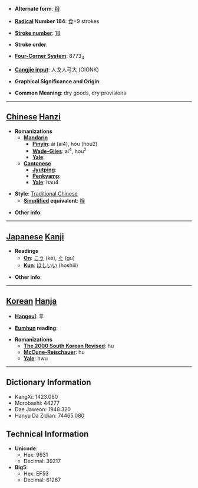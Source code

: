 * '''Alternate form''': [[糇]]

* '''[[Wiktionary:Chinese radical index| Radical]] Number 184''': [[Wiktionary:Chinese radical index 食|食]]+9 strokes

* '''[[Wiktionary:Chinese total strokes index|Stroke number]]''': [[Wiktionary:Chinese total strokes index 18|18]]

* '''Stroke order''': 

* '''[[Wiktionary:Chinese four corner index|Four-Corner System]]''': 8773<sub>4</sub>

* '''[[Wiktionary:Chinese Cangjie index|Cangjie input]]''': 人戈人弓大 (OIONK)

* '''Graphical Significance and Origin''': 

* '''Common Meaning''': dry goods, dry provisions

----

== [[Chinese]] [[Hanzi]] ==

* '''Romanizations'''
** '''[[Mandarin]]'''
*** '''[[Pinyin]]''': ài (ai4), hóu (hou2)
*** '''[[Wade-Giles]]''': ai<sup>4</sup>, hou<sup>2</sup>
*** '''[[Yale]]''': 
** '''[[Cantonese]]'''
*** '''[[Jyutping]]''':
*** '''[[Penkyamp]]''': 
*** '''[[Yale]]''': hau4

* '''Style''': [[Traditional Chinese]] 
** '''[[Simplified Chinese|Simplified]] equivalent''': [[糇]]

* '''Other info''': 

----

== [[Japanese]] [[Kanji]] ==

* '''Readings'''
** '''[[On]]''': [[こう]] (kō), [[ぐ]] (gu)
** '''[[Kun]]''': [[ほしいい]] (hoshiii)

* '''Other info''':  

----

== [[Korean]] [[Hanja]] ==

* '''[[Hangeul]]''': 후

* '''[[Eumhun]] reading''': 

* '''Romanizations'''
** '''[[The 2000 South Korean Revised Romanization|The 2000 South Korean Revised]]''': hu
** '''[[McCune-Reischauer]]''': hu
** '''[[Yale]]''': hwu

----

== Dictionary Information ==

* KangXi: 1423.080
* Morobashi: 44277
* Dae Jaweon: 1948.320
* Hanyu Da Zidian: 74465.080

== Technical Information ==

* '''Unicode''':
** Hex: 9931
** Decimal: 39217
* '''Big5''':
** Hex: EF53
** Decimal: 61267